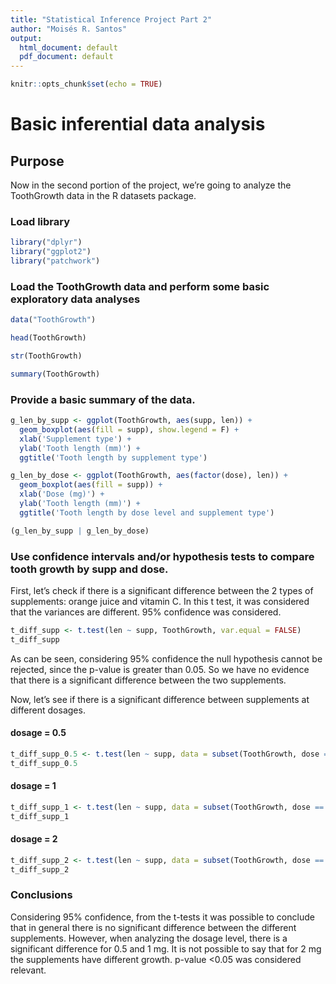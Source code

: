 ---
title: "Statistical Inference Project Part 2"
author: "Moisés R. Santos"
output:
  html_document: default
  pdf_document: default
---

```{r setup, include=FALSE}
knitr::opts_chunk$set(echo = TRUE)
```

# Basic inferential data analysis

## Purpose

Now in the second portion of the project, we're going to analyze the ToothGrowth data in the R datasets package.


### Load library

```{r, warning = F, message = F}
library("dplyr")
library("ggplot2")
library("patchwork")
```

### Load the ToothGrowth data and perform some basic exploratory data analyses

```{r}
data("ToothGrowth")

head(ToothGrowth)
```


```{r}
str(ToothGrowth)
```

```{r}
summary(ToothGrowth)
```





### Provide a basic summary of the data.

```{r}
g_len_by_supp <- ggplot(ToothGrowth, aes(supp, len)) + 
  geom_boxplot(aes(fill = supp), show.legend = F) +
  xlab('Supplement type') +
  ylab('Tooth length (mm)') +
  ggtitle('Tooth length by supplement type')

g_len_by_dose <- ggplot(ToothGrowth, aes(factor(dose), len)) + 
  geom_boxplot(aes(fill = supp)) +
  xlab('Dose (mg)') +
  ylab('Tooth length (mm)') +
  ggtitle('Tooth length by dose level and supplement type')

(g_len_by_supp | g_len_by_dose)
```


### Use confidence intervals and/or hypothesis tests to compare tooth growth by supp and dose.


First, let's check if there is a significant difference between the 2 types of supplements: orange juice and vitamin C. In this t test, it was considered that the variances are different. 95% confidence was considered.

```{r}
t_diff_supp <- t.test(len ~ supp, ToothGrowth, var.equal = FALSE)
t_diff_supp
```
As can be seen, considering 95% confidence the null hypothesis cannot be rejected, since the p-value is greater than 0.05. So we have no evidence that there is a significant difference between the two supplements.


Now, let's see if there is a significant difference between supplements at different dosages.

#### dosage = 0.5

```{r}
t_diff_supp_0.5 <- t.test(len ~ supp, data = subset(ToothGrowth, dose == 0.5))
t_diff_supp_0.5
```
#### dosage = 1

```{r}
t_diff_supp_1 <- t.test(len ~ supp, data = subset(ToothGrowth, dose == 1))
t_diff_supp_1
```


#### dosage = 2

```{r}
t_diff_supp_2 <- t.test(len ~ supp, data = subset(ToothGrowth, dose == 2))
t_diff_supp_2
```

### Conclusions

Considering 95% confidence, from the t-tests it was possible to conclude that in general there is no significant difference between the different supplements. However, when analyzing the dosage level, there is a significant difference for 0.5 and 1 mg. It is not possible to say that for 2 mg the supplements have different growth. p-value <0.05 was considered relevant.